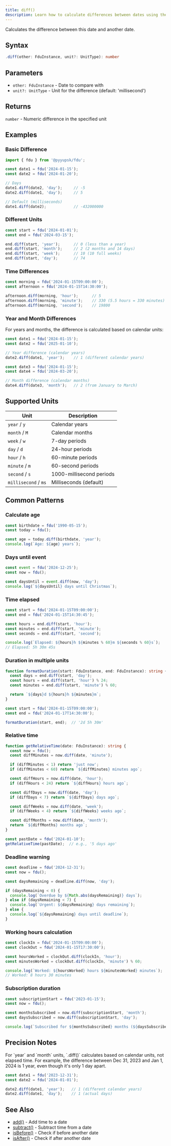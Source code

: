 ```yaml
---
title: diff()
description: Learn how to calculate differences between dates using the diff() method. Calculate age, duration, time elapsed, and date differences in years, months, weeks, days, hours, minutes, seconds, and milliseconds with practical examples for deadline warnings, relative time, working hours, and subscription duration tracking.
---
```


Calculates the difference between this date and another date.

## Syntax

```typescript
.diff(other: FduInstance, unit?: UnitType): number
```

## Parameters

- `other: FduInstance` - Date to compare with
- `unit?: UnitType` - Unit for the difference (default: 'millisecond')

## Returns

`number` - Numeric difference in the specified unit

## Examples

### Basic Difference

```typescript
import { fdu } from '@pyyupsk/fdu';

const date1 = fdu('2024-01-15');
const date2 = fdu('2024-01-20');

// Days
date1.diff(date2, 'day');     // -5
date2.diff(date1, 'day');     // 5

// Default (milliseconds)
date1.diff(date2);            // -432000000
```

### Different Units

```typescript
const start = fdu('2024-01-01');
const end = fdu('2024-03-15');

end.diff(start, 'year');      // 0 (less than a year)
end.diff(start, 'month');     // 2 (2 months and 14 days)
end.diff(start, 'week');      // 10 (10 full weeks)
end.diff(start, 'day');       // 74
```

### Time Differences

```typescript
const morning = fdu('2024-01-15T09:00:00');
const afternoon = fdu('2024-01-15T14:30:00');

afternoon.diff(morning, 'hour');      // 5
afternoon.diff(morning, 'minute');    // 330 (5.5 hours = 330 minutes)
afternoon.diff(morning, 'second');    // 19800
```

### Year and Month Differences

For years and months, the difference is calculated based on calendar units:

```typescript
const date1 = fdu('2024-01-15');
const date2 = fdu('2025-01-10');

// Year difference (calendar years)
date2.diff(date1, 'year');    // 1 (different calendar years)

const date3 = fdu('2024-01-15');
const date4 = fdu('2024-03-20');

// Month difference (calendar months)
date4.diff(date3, 'month');   // 2 (from January to March)
```

## Supported Units

| Unit | Description |
|------|-------------|
| `year` / `y` | Calendar years |
| `month` / `M` | Calendar months |
| `week` / `w` | 7-day periods |
| `day` / `d` | 24-hour periods |
| `hour` / `h` | 60-minute periods |
| `minute` / `m` | 60-second periods |
| `second` / `s` | 1000-millisecond periods |
| `millisecond` / `ms` | Milliseconds (default) |

## Common Patterns

### Calculate age

```typescript
const birthdate = fdu('1990-05-15');
const today = fdu();

const age = today.diff(birthdate, 'year');
console.log(`Age: ${age} years`);
```

### Days until event

```typescript
const event = fdu('2024-12-25');
const now = fdu();

const daysUntil = event.diff(now, 'day');
console.log(`${daysUntil} days until Christmas`);
```

### Time elapsed

```typescript
const start = fdu('2024-01-15T09:00:00');
const end = fdu('2024-01-15T14:30:45');

const hours = end.diff(start, 'hour');
const minutes = end.diff(start, 'minute');
const seconds = end.diff(start, 'second');

console.log(`Elapsed: ${hours}h ${minutes % 60}m ${seconds % 60}s`);
// Elapsed: 5h 30m 45s
```

### Duration in multiple units

```typescript
function formatDuration(start: FduInstance, end: FduInstance): string {
  const days = end.diff(start, 'day');
  const hours = end.diff(start, 'hour') % 24;
  const minutes = end.diff(start, 'minute') % 60;

  return `${days}d ${hours}h ${minutes}m`;
}

const start = fdu('2024-01-15T09:00:00');
const end = fdu('2024-01-17T14:30:00');

formatDuration(start, end);  // '2d 5h 30m'
```

### Relative time

```typescript
function getRelativeTime(date: FduInstance): string {
  const now = fdu();
  const diffMinutes = now.diff(date, 'minute');

  if (diffMinutes < 1) return 'just now';
  if (diffMinutes < 60) return `${diffMinutes} minutes ago`;

  const diffHours = now.diff(date, 'hour');
  if (diffHours < 24) return `${diffHours} hours ago`;

  const diffDays = now.diff(date, 'day');
  if (diffDays < 7) return `${diffDays} days ago`;

  const diffWeeks = now.diff(date, 'week');
  if (diffWeeks < 4) return `${diffWeeks} weeks ago`;

  const diffMonths = now.diff(date, 'month');
  return `${diffMonths} months ago`;
}

const pastDate = fdu('2024-01-10');
getRelativeTime(pastDate);  // e.g., '5 days ago'
```

### Deadline warning

```typescript
const deadline = fdu('2024-12-31');
const now = fdu();

const daysRemaining = deadline.diff(now, 'day');

if (daysRemaining < 0) {
  console.log(`Overdue by ${Math.abs(daysRemaining)} days`);
} else if (daysRemaining < 7) {
  console.log(`Urgent: ${daysRemaining} days remaining`);
} else {
  console.log(`${daysRemaining} days until deadline`);
}
```

### Working hours calculation

```typescript
const clockIn = fdu('2024-01-15T09:00:00');
const clockOut = fdu('2024-01-15T17:30:00');

const hoursWorked = clockOut.diff(clockIn, 'hour');
const minutesWorked = clockOut.diff(clockIn, 'minute') % 60;

console.log(`Worked: ${hoursWorked} hours ${minutesWorked} minutes`);
// Worked: 8 hours 30 minutes
```

### Subscription duration

```typescript
const subscriptionStart = fdu('2023-01-15');
const now = fdu();

const monthsSubscribed = now.diff(subscriptionStart, 'month');
const daysSubscribed = now.diff(subscriptionStart, 'day');

console.log(`Subscribed for ${monthsSubscribed} months (${daysSubscribed} days)`);
```

## Precision Notes

<Callout type="info">
For `year` and `month` units, `.diff()` calculates based on calendar units, not elapsed time. For example, the difference between Dec 31, 2023 and Jan 1, 2024 is 1 year, even though it's only 1 day apart.
</Callout>

```typescript
const date1 = fdu('2023-12-31');
const date2 = fdu('2024-01-01');

date2.diff(date1, 'year');   // 1 (different calendar years)
date2.diff(date1, 'day');    // 1 (actual days)
```

## See Also

- [add()](/docs/api/add) - Add time to a date
- [subtract()](/docs/api/subtract) - Subtract time from a date
- [isBefore()](/docs/api/is-before) - Check if before another date
- [isAfter()](/docs/api/is-after) - Check if after another date

